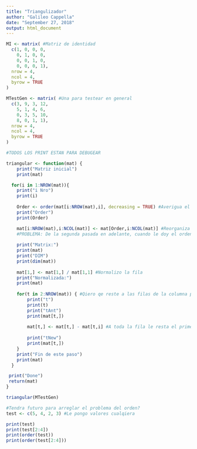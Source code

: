 ---
title: "Triangulizador"
author: "Galileo Cappella"
date: "September 27, 2018"
output: html_document
---

```{r}
MI <- matrix( #Matriz de identidad
  c(1, 0, 0, 0,
    0, 1, 0, 0,
    0, 0, 1, 0,
    0, 0, 0, 1),
  nrow = 4,
  ncol = 4,
  byrow = TRUE
)

MTestGen <- matrix( #Una para testear en general
  c(3, 9, 3, 12,
    5, 1, 4, 6,
    0, 3, 5, 10,
    8, 0, 1, 1),
  nrow = 4,
  ncol = 4,
  byrow = TRUE
)
```

```{r}
#TODOS LOS PRINT ESTAN PARA DEBUGEAR

triangular <- function(mat) {
    print("Matriz inicial")
    print(mat)

  for(i in 1:NROW(mat)){
    print("i Nro")
    print(i)
    
    Order <- order(mat[i:NROW(mat),i], decreasing = TRUE) #Averigua el orden correcto para la columna qe esta, asegurandose de qe no haya un 0 arriba de todo
    print("Order")
    print(Order)

    mat[i:NROW(mat),i:NCOL(mat)] <- mat[Order,i:NCOL(mat)] #Reorganiza las filas ignorando las filas qe ya arreglo
    #PROBLEMA: De la segunda pasada en adelante, cuando le doy el orden le estoy diciendo (en base a los valores para el orden qe qeda despues de la primera pasada usando MTestGen): "A la [2,] reemplazala con [2,], a la [3,] con [3,] y a la [4,] con [1,]". PORQE ESE ES EL ORDEN DE LAS TRES FILAS QE LE PEDI QE ORGANIZE, TENDRIA QE QEDAR: "A la [2,] reemplazala con [3,], a la [3,] con [4,] y a la [4,] con [2,]". Para entender mejor, revisar: "Fin de este paso" (i = 1);  "Order" (i = 2); "Matrix" (i = 2).
    
    print("Matrix:")
    print(mat)
    print("DIM")
    print(dim(mat))
    
    mat[1,] <- mat[1,] / mat[1,1] #Normalizo la fila
    print("Normalizada:")
    print(mat)
    
    for(t in 2:NROW(mat)) { #Qiero qe reste a las filas de la columna para volver cero a esta columna (excepto por el primer valor).
        print("t")
        print(t)
        print("tAnt")
        print(mat[t,])
        
        mat[t,] <- mat[t,] - mat[t,i] #A toda la fila le resta el primer valor
        
        print("tNew")
        print(mat[t,])
    }
    print("Fin de este paso")
    print(mat)
  }

 print("Done")
 return(mat)
}

triangular(MTestGen)
```
```{r}
#Tendra futuro para arreglar el problema del orden?
test <- c(5, 4, 2, 3) #Le pongo valores cualqiera

print(test)
print(test[2:4])
print(order(test))
print(order(test[2:4]))
```

